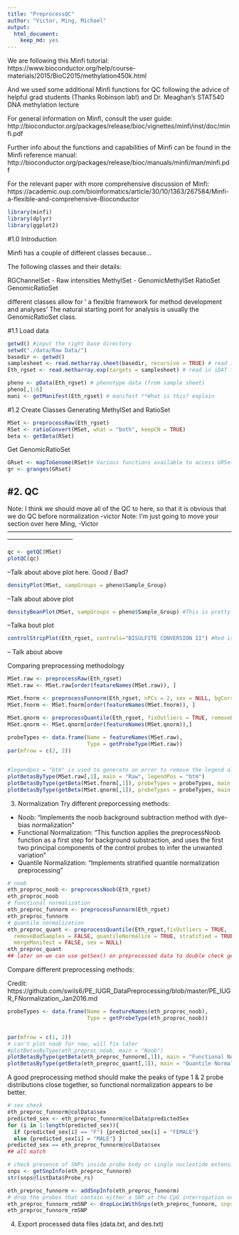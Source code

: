 ```yaml
---
title: "PreprocessQC"
author: "Victor, Ming, Michael"
output: 
  html_document: 
    keep_md: yes
---
```


We are following this Minfi tutorial:
https://www.bioconductor.org/help/course-materials/2015/BioC2015/methylation450k.html

And we used some additional Minfi functions for QC following the advice of helpful grad students (Thanks Robinson lab!) and Dr. Meaghan's STAT540 DNA methylation lecture <add lecture link>

For general information on Minfi, consult the user guide:
http://bioconductor.org/packages/release/bioc/vignettes/minfi/inst/doc/minfi.pdf

Further info about the functions and capabilities of Minfi can be found in the Minfi reference manual:
http://bioconductor.org/packages/release/bioc/manuals/minfi/man/minfi.pdf

For the relevant paper with more comprehensive discussion of Minfi:
https://academic.oup.com/bioinformatics/article/30/10/1363/267584/Minfi-a-flexible-and-comprehensive-Bioconductor



```r
library(minfi)
library(dplyr)
library(ggplot2)
```
#1.0 Introduction

Minfi has a couple of different classes because...

The following classes and their details:

RGChannelSet - Raw intensities 
MethylSet - 
GenomicMethylSet
RatioSet
GenomicRatioSet

different classes allow for ' a flexible framework for method development and analyses'
The natural starting point for analysis is usually the GenomicRatioSet class.

#1.1 Load data
```r
getwd() #input the right base directory
setwd("./data/Raw Data/")
basedir <- getwd()
samplesheet <- read.metharray.sheet(basedir, recursive = TRUE) # read in sample sheet .csv file
Eth_rgset <- read.metharray.exp(targets = samplesheet) # read in iDAT files using sample sheet
```


```r
pheno <- pData(Eth_rgset) # phenotype data (from sample sheet)
pheno[,1:6]
mani <- getManifest(Eth_rgset) # manifest **What is this? explain
```

#1.2 Create Classes
Generating MethylSet and RatioSet
```r
MSet <- preprocessRaw(Eth_rgset) 
RSet <- ratioConvert(MSet, what = "both", keepCN = TRUE)
beta <- getBeta(RSet)
```

Get GenomicRatioSet
```r
GRset <- mapToGenome(RSet)# Various functions available to access GRSet data
gr <- granges(GRset)
```

#2. QC
--------------------------------------------------------------------------------------------------------------------------------------------
Note: I think we should move all of the QC to here, so that it is obvious that we do QC before normalization -victor
Note: I'm just going to move your section over here Ming, -Victor
--------------------------------------------------------------------------------------------------------------------------------------------

```r
qc <- getQC(MSet)
plotQC(qc)
```
--Talk about above plot here. Good / Bad?

```r
densityPlot(MSet, sampGroups = pheno$Sample_Group)
```
--Talk about above plot

```r
densityBeanPlot(MSet, sampGroups = pheno$Sample_Group) #This is pretty messy, can we make it look betteR? (split into two graphs maybe?)
```
--Talka bout plot

```r
controlStripPlot(Eth_rgset, controls="BISULFITE CONVERSION II") #Red is type 1, green is type 2
```
-- Talk about above



Comparing preprocessing methodology
```r
MSet.raw <- preprocessRaw(Eth_rgset)
MSet.raw <- MSet.raw[order(featureNames(MSet.raw)), ]

MSet.fnorm <- preprocessFunnorm(Eth_rgset, nPCs = 2, sex = NULL, bgCorr = TRUE, dyeCorr = TRUE, verbose = TRUE)
MSet.fnorm <- MSet.fnorm[order(featureNames(MSet.fnorm)), ]

MSet.qnorm <- preprocessQuantile(Eth_rgset, fixOutliers = TRUE, removeBadSamples = TRUE, badSampleCutoff = 10.5, quantileNormalize = TRUE, stratified = TRUE, mergeManifest = FALSE, sex = NULL)
MSet.qnorm <- MSet.qnorm[order(featureNames(MSet.qnorm)),]
    
probeTypes <- data.frame(Name = featureNames(MSet.raw),
                         Type = getProbeType(MSet.raw))
par(mfrow = c(2, 2))


#legendpos = "btm" is used to generate an error to remove the legend all together. 
plotBetasByType(MSet.raw[,1], main = "Raw", legendPos = "btm")
plotBetasByType(getBeta(MSet.fnorm[,1]), probeTypes = probeTypes, main = "funNorm_noob", legendPos = "btm")
plotBetasByType(getBeta(MSet.qnorm[,1]), probeTypes = probeTypes, main = "Quantile", legendPos = "btm")
```

3. Normalization
Try different preporcessing methods:

* Noob: "Implements the noob background subtraction method with dye-bias normalization"
* Functional Normalization: "This function applies the preprocessNoob function as a first step for background substraction, and uses the first two principal components of the control probes to infer the unwanted variation"
* Quantile Normalization: "Implements stratified quantile normalization preprocessing"

```r
# noob 
eth_proproc_noob <- preprocessNoob(Eth_rgset)
eth_proproc_noob
# functional normalization
eth_preproc_funnorm <- preprocessFunnorm(Eth_rgset)
eth_preproc_funnorm
# quantile normalization
eth_preproc_quant <- preprocessQuantile(Eth_rgset,fixOutliers = TRUE,
  removeBadSamples = FALSE, quantileNormalize = TRUE, stratified = TRUE, 
  mergeManifest = FALSE, sex = NULL)
eth_preproc_quant
## later on we can use getSex() on preprocessed data to double check genders for each observation
```


Compare different preprocessing methods:

Credit: https://github.com/swils6/PE_IUGR_DataPreprocessing/blob/master/PE_IUGR_FNormalization_Jan2016.md

```r

probeTypes <- data.frame(Name = featureNames(eth_proproc_noob),
                         Type = getProbeType(eth_proproc_noob))


par(mfrow = c(1, 2))
# can't plot noob for now, will fix later
#plotBetasByType(eth_preproc_noob, main = "Noob")
plotBetasByType(getBeta(eth_preproc_funnorm[,1]), main = "Functional Normalization", probeTypes = probeTypes)
plotBetasByType(getBeta(eth_preproc_quant[,1]), main = "Quantile Normalization", probeTypes = probeTypes)


```

A good preprocessing method should make the peaks of type 1 & 2 probe distributions close together, so functional normalization appears to be better.

```r
# sex check
eth_preproc_funnorm@colData$sex
predicted_sex <- eth_preproc_funnorm@colData$predictedSex
for (i in 1:length(predicted_sex)){
  if (predicted_sex[i] == "F") {predicted_sex[i] = "FEMALE"}
  else {predicted_sex[i] = "MALE"} }
predicted_sex == eth_preproc_funnorm@colData$sex
## all match
```

```r
# check presence of SNPs inside probe body or single nucleotide extensions
snps <- getSnpInfo(eth_preproc_funnorm)
str(snps@listData$Probe_rs)

eth_preproc_funnorm <- addSnpInfo(eth_preproc_funnorm)
# drop the probes that contain either a SNP at the CpG interrogation or at the single nucleotide extension
eth_preproc_funnorm_rmSNP <- dropLociWithSnps(eth_preproc_funnorm, snps=c("SBE","CpG"), maf=0)
eth_preproc_funnorm_rmSNP
```

4. Export processed data files (data.txt, and des.txt)